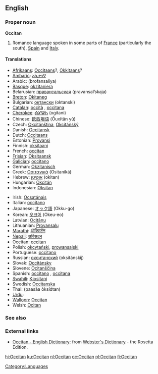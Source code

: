 {{see|occitan}}
==English==

===Proper noun===
{{wikipedia}}
'''Occitan'''
# Romance language spoken in some parts of [[France]] (particularly the south), [[Spain]] and [[Italy]].

====Translations====
{{top}}
*[[Afrikaans]]: [[Occitaans]]?, [[Okkitaans]]?
*[[Amharic]]: [[ኦኪታንኛ]]
*Arabic: {{ARchar|[[بروفنسالية]]}} (brofansalíya) {{f}}
*[[Basque]]: [[okzitaniera]]
*Belarusian: [[правансальская]] (pravansal’skaja)
*[[Breton]]: [[Okitaneg]]
*Bulgarian: [[октански]] (oktanski)
*[[Catalan]]: [[occità]] {{m}}, [[occitana]] {{f}}
*[[Cherokee]]: [[ᎣᎩᏔᏂ]] (ogitani)
*Chinese: [[欧西坦语]] (Ōuxītǎn yǔ)
*Czech: [[Okcitánština]], [[Okcitánský]]
*Danish: [[Occitansk]]
*Dutch: [[Occitaans]] {{n}}
*Estonian: [[Provansi]]
*Finnish: [[oksitaani]]
*French: [[occitan]] {{m}}
*[[Frisian]]: [[Oksitaansk]]
*[[Galician]]: [[occitano]]
*German: [[Okzitanisch]]
*Greek: [[Οσιτανικά]] (Ositaniká) {{n}} {{p}}
*Hebrew: [[אוקיטן]] (okitan)
*Hungarian: [[Okcitán]]
*Indonesian: [[Oksitan]]
{{mid}}
*Irish: [[Ocsatánais]]
*Italian: [[occitano]]
*Japanese: [[オック語]] (Okku-go)
*Korean: [[오크어]] (Okeu-eo)
*Latvian: [[Ocitāņu]]
*Lithuanian: [[Provansalų]]
*[[Marathi]]: [[ऑक्सिटॅन]]
*[[Nepali]]: [[अक्सिटन]]
*Occitan: [[occitan]]
*Polish: [[okcytański]], [[prowansalski]]
*Portuguese: [[occitano]]
*Russian: [[окситанский]] (oksitánskij)
*Slovak: [[Occitánsky]]
*Slovene: [[Ocitanščina]]
*Spanish: [[occitano]] {{m}}, [[occitana]] {{f}}
*[[Swahili]]: [[Kiositani]]
*Swedish: [[Occitanska]]
*Thai: {{THchar|[[ภาษาออกซิตัน]]}} (paasăa òksídtan)
*[[Urdu]]: {{URchar|[[آکیٹانی]]}}
*[[Walloon]]: [[Occitan]]
*Welsh: [[Ocitan]]
{{bottom}}

===See also===
{{interwiktionary|code=oc}}

===External links===
*[http://www.websters-online-dictionary.org/definition/Occitan-english/ Occitan - English Dictionary]: from [http://www.websters-online-dictionary.org/ Webster's Dictionary] - the Rosetta Edition.
{{ethnologue|lang=Auvergnat|code=auv}}
{{ethnologue|lang=Gascon|code=gsc}}
{{ethnologue|lang=Languedocien|code=lnc}}
{{ethnologue|lang=Limousin|code=lms}}
{{ethnologue|lang=Provençal|code=prv}}
{{ethnologue|lang=Shuadit|code=sdt}}

[[Category:Languages]]

[[hi:Occitan]]
[[ku:Occitan]]
[[nl:Occitan]]
[[oc:Occitan]]
[[pl:Occitan]]
[[fi:Occitan]]
